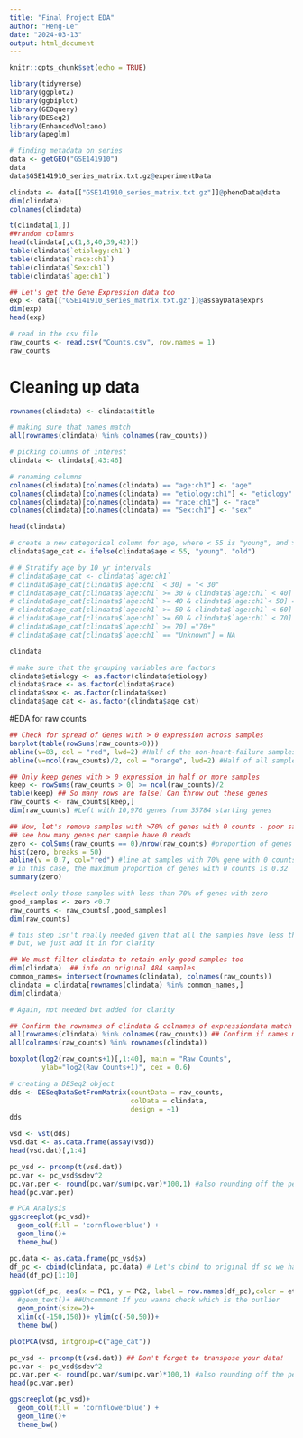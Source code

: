 ```yaml
---
title: "Final Project EDA"
author: "Heng-Le"
date: "2024-03-13"
output: html_document
---
```


```r
knitr::opts_chunk$set(echo = TRUE)
```

```r
library(tidyverse)
library(ggplot2)
library(ggbiplot)
library(GEOquery)
library(DESeq2)
library(EnhancedVolcano)
library(apeglm)
```

```r
# finding metadata on series
data <- getGEO("GSE141910")
data
data$GSE141910_series_matrix.txt.gz@experimentData
```
```r
clindata <- data[["GSE141910_series_matrix.txt.gz"]]@phenoData@data
dim(clindata)
colnames(clindata)
```

```r
t(clindata[1,])
##random columns
head(clindata[,c(1,8,40,39,42)])
table(clindata$`etiology:ch1`)
table(clindata$`race:ch1`)
table(clindata$`Sex:ch1`)
table(clindata$`age:ch1`)
```
```r
## Let's get the Gene Expression data too
exp <- data[["GSE141910_series_matrix.txt.gz"]]@assayData$exprs
dim(exp)
head(exp)
```

```r
# read in the csv file 
raw_counts <- read.csv("Counts.csv", row.names = 1)
raw_counts

```
# Cleaning up data
```r
rownames(clindata) <- clindata$title

# making sure that names match 
all(rownames(clindata) %in% colnames(raw_counts))

# picking columns of interest 
clindata <- clindata[,43:46]

# renaming columns 
colnames(clindata)[colnames(clindata) == "age:ch1"] <- "age"
colnames(clindata)[colnames(clindata) == "etiology:ch1"] <- "etiology"
colnames(clindata)[colnames(clindata) == "race:ch1"] <- "race"
colnames(clindata)[colnames(clindata) == "Sex:ch1"] <- "sex"

head(clindata)

# create a new categorical column for age, where < 55 is "young", and >= 55 is "old"
clindata$age_cat <- ifelse(clindata$age < 55, "young", "old")

# # Stratify age by 10 yr intervals
# clindata$age_cat <- clindata$`age:ch1`
# clindata$age_cat[clindata$`age:ch1` < 30] = "< 30"
# clindata$age_cat[clindata$`age:ch1` >= 30 & clindata$`age:ch1` < 40] ="30s"
# clindata$age_cat[clindata$`age:ch1` >= 40 & clindata$`age:ch1`< 50] ="40s"
# clindata$age_cat[clindata$`age:ch1` >= 50 & clindata$`age:ch1` < 60] ="50s"
# clindata$age_cat[clindata$`age:ch1` >= 60 & clindata$`age:ch1` < 70] ="60s"
# clindata$age_cat[clindata$`age:ch1` >= 70] ="70+"
# clindata$age_cat[clindata$`age:ch1` == "Unknown"] = NA

clindata
```
```r
# make sure that the grouping variables are factors 
clindata$etiology <- as.factor(clindata$etiology)
clindata$race <- as.factor(clindata$race)
clindata$sex <- as.factor(clindata$sex)
clindata$age_cat <- as.factor(clindata$age_cat)
```

#EDA for raw counts

```r
## Check for spread of Genes with > 0 expression across samples
barplot(table(rowSums(raw_counts>0)))
abline(v=83, col = "red", lwd=2) #Half of the non-heart-failure samples
abline(v=ncol(raw_counts)/2, col = "orange", lwd=2) #Half of all samples
```
```r
## Only keep genes with > 0 expression in half or more samples
keep <- rowSums(raw_counts > 0) >= ncol(raw_counts)/2
table(keep) ## So many rows are false! Can throw out these genes
raw_counts <- raw_counts[keep,]
dim(raw_counts) #Left with 10,976 genes from 35784 starting genes
```
```r
## Now, let's remove samples with >70% of genes with 0 counts - poor samples
## see how many genes per sample have 0 reads
zero <- colSums(raw_counts == 0)/nrow(raw_counts) #proportion of genes with 0 expression per sample
hist(zero, breaks = 50)
abline(v = 0.7, col="red") #line at samples with 70% gene with 0 counts
# in this case, the maximum proportion of genes with 0 counts is 0.32
summary(zero)
```
```r
#select only those samples with less than 70% of genes with zero
good_samples <- zero <0.7
raw_counts <- raw_counts[,good_samples]
dim(raw_counts) 

# this step isn't really needed given that all the samples have less than 70% of genes with zero
# but, we just add it in for clarity

```
```r
## We must filter clindata to retain only good samples too
dim(clindata)  ## info on original 484 samples
common_names= intersect(rownames(clindata), colnames(raw_counts))
clindata = clindata[rownames(clindata) %in% common_names,]
dim(clindata)

# Again, not needed but added for clarity
```
```r
## Confirm the rownames of clindata & colnames of expressiondata match
all(rownames(clindata) %in% colnames(raw_counts)) ## Confirm if names match
all(colnames(raw_counts) %in% rownames(clindata))
```


```r
boxplot(log2(raw_counts+1)[,1:40], main = "Raw Counts",
        ylab="log2(Raw Counts+1)", cex = 0.6)
```
```r
# creating a DESeq2 object
dds <- DESeqDataSetFromMatrix(countData = raw_counts, 
                              colData = clindata,    
                              design = ~1)   
dds
```
```r
vsd <- vst(dds) 
vsd.dat <- as.data.frame(assay(vsd))
head(vsd.dat)[,1:4]
```
```r
pc_vsd <- prcomp(t(vsd.dat)) 
pc.var <- pc_vsd$sdev^2
pc.var.per <- round(pc.var/sum(pc.var)*100,1) #also rounding off the percentage to 1 decimal
head(pc.var.per)

# PCA Analysis
ggscreeplot(pc_vsd)+
  geom_col(fill = 'cornflowerblue') + 
  geom_line()+
  theme_bw()

pc.data <- as.data.frame(pc_vsd$x)
df_pc <- cbind(clindata, pc.data) # Let's cbind to original df so we have metadata
head(df_pc)[1:10]
```
```r
ggplot(df_pc, aes(x = PC1, y = PC2, label = row.names(df_pc),color = etiology))+
  #geom_text()+ ##Uncomment If you wanna check which is the outlier
  geom_point(size=2)+
  xlim(c(-150,150))+ ylim(c(-50,50))+
  theme_bw()

```

```r
plotPCA(vsd, intgroup=c("age_cat"))
```
```r
pc_vsd <- prcomp(t(vsd.dat)) ## Don't forget to transpose your data!
pc.var <- pc_vsd$sdev^2
pc.var.per <- round(pc.var/sum(pc.var)*100,1) #also rounding off the percentage to 1 decimal
head(pc.var.per)
```
```r
ggscreeplot(pc_vsd)+
  geom_col(fill = 'cornflowerblue') + 
  geom_line()+
  theme_bw()
```




